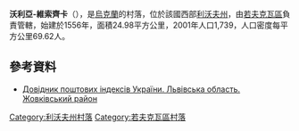 {{coord|50|4|40|N|23|56|14|E|scale:30000|display=title}}

'''沃利亞-維索齊卡'''（{{lang-uk|Воля-Висоцька}}），是[[烏克蘭|烏克蘭]]的村落，位於該國西部[[利沃夫州|利沃夫州]]，由[[若夫克瓦區|若夫克瓦區]]負責管轄，始建於1556年，面積24.98平方公里，2001年人口1,739，人口密度每平方公里69.62人。

==參考資料==
*[http://www.uaidx.com/13/280/index Довідник поштових індексів України. Львівська область. Жовківський район] {{Wayback|url=http://www.uaidx.com/13/280/index |date=20161003171007 }}

{{DEFAULTSORT:Воля-Висоцька}}
[[Category:利沃夫州村落|Category:利沃夫州村落]]
[[Category:若夫克瓦區村落|Category:若夫克瓦區村落]]


{{Lviv-geo-stub}}